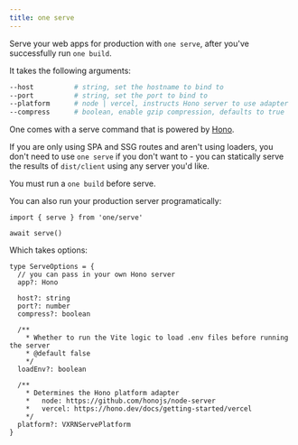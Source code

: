 ```yaml
---
title: one serve
---
```


Serve your web apps for production with `one serve`, after you've successfully run `one build`.

It takes the following arguments:

```bash
--host          # string, set the hostname to bind to
--port          # string, set the port to bind to
--platform      # node | vercel, instructs Hono server to use adapter
--compress      # boolean, enable gzip compression, defaults to true
```

One comes with a serve command that is powered by [Hono](https://hono.dev).

If you are only using SPA and SSG routes and aren't using loaders, you don't need to use `one serve` if you don't want to - you can statically serve the results of `dist/client` using any server you'd like.

You must run a `one build` before serve.

You can also run your production server programatically:

```tsx
import { serve } from 'one/serve'

await serve()
```

Which takes options:

```tsx
type ServeOptions = {
  // you can pass in your own Hono server
  app?: Hono
  
  host?: string
  port?: number
  compress?: boolean

  /**
    * Whether to run the Vite logic to load .env files before running the server
    * @default false
    */
  loadEnv?: boolean

  /**
    * Determines the Hono platform adapter
    *   node: https://github.com/honojs/node-server
    *   vercel: https://hono.dev/docs/getting-started/vercel
    */
  platform?: VXRNServePlatform
}
```
